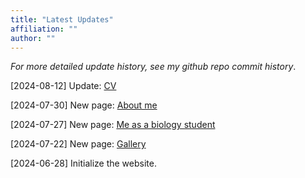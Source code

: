 ```yaml
---
title: "Latest Updates"
affiliation: ""
author: ""
---
```


::: {.disclaimer}
:::: {.disclaimer-container}
*For more detailed update history, see my github repo commit history*.
::::
:::

[2024-08-12] Update: [CV](/biology-research/CV_Zhehao_Hu.pdf)

[2024-07-30] New page: [About me](/personal/aboutme.qmd)

[2024-07-27] New page: [Me as a biology student](/biology-research/asbiologist.qmd) 

[2024-07-22] New page: [Gallery](/gallery/gallery.qmd)

[2024-06-28] Initialize the website.